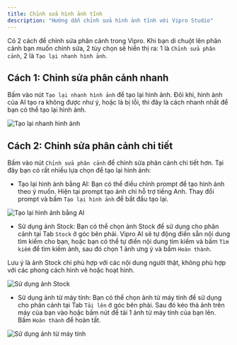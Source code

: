```yaml
---
title: Chỉnh sửa hình ảnh tĩnh
description: "Hướng dẫn chỉnh sửa hình ảnh tĩnh với Vipro Studio"
---
```


Có 2 cách để chỉnh sửa phân cảnh trong Vipro. Khi bạn di chuột lên phân cảnh bạn muốn chỉnh sửa, 2 tùy chọn sẽ hiển thị ra: 1 là `Chỉnh sửa phân cảnh`, 2 là `Tạo lại nhanh hình ảnh`.

## Cách 1: Chỉnh sửa phân cảnh nhanh

Bấm vào nút `Tạo lại nhanh hình ảnh` để tạo lại hình ảnh. Đôi khi, hình ảnh của AI tạo ra không được như ý, hoặc là bị lỗi, thì đây là cách nhanh nhất để bạn có thể tạo lại hình ảnh.

<img
  src="/images/usage/video-editor/scene-editor/image/edit-scene-1.jpg"
  alt="Tạo lại nhanh hình ảnh"
  className="rounded-lg"
/>

## Cách 2: Chỉnh sửa phân cảnh chi tiết

Bấm vào nút `Chỉnh sửa phân cảnh` để chỉnh sửa phân cảnh chi tiết hơn. Tại đây bạn có rất nhiều lựa chọn để tạo lại hình ảnh:

- Tạo lại hình ảnh bằng AI: Bạn có thể điều chỉnh prompt để tạo hình ảnh theo ý muốn. Hiện tại prompt tạo ảnh chỉ hỗ trợ tiếng Anh. Thay đổi prompt và bấm `Tạo lại hình ảnh` để bắt đầu tạo lại.

<img
  src="/images/usage/video-editor/scene-editor/image/edit-scene-prompt.jpg"
  alt="Tạo lại hình ảnh bằng AI"
  className="rounded-lg"
/>

- Sử dụng ảnh Stock: Bạn có thể chọn ảnh Stock để sử dụng cho phân cảnh tại Tab `Stock` ở góc bên phải. Vipro AI sẽ tự động điền sẵn nội dung tìm kiếm cho bạn, hoặc bạn có thể tự điền nội dung tìm kiếm và bấm `Tìm kiếm` để tìm kiếm ảnh, sau đó chọn 1 ảnh ưng ý và bấm `Hoàn thành`.

Lưu ý là ảnh Stock chỉ phù hợp với các nội dung người thật, không phù hợp với các phong cách hình vẽ hoặc hoạt hình.

<img
  src="/images/usage/video-editor/scene-editor/image/edit-scene-stock.jpg"
  alt="Sử dụng ảnh Stock"
  className="rounded-lg"
/>

- Sử dụng ảnh từ máy tính: Bạn có thể chọn ảnh từ máy tính để sử dụng cho phân cảnh tại Tab `Tải lên` ở góc bên phải. Sau đó kéo thả ảnh trên máy của bạn vào hoặc bấm nút để tải 1 ảnh từ máy tính của bạn lên. Bấm `Hoàn thành` để hoàn tất.

<img
  src="/images/usage/video-editor/scene-editor/video/edit-scene-upload.jpg"
  alt="Sử dụng ảnh từ máy tính"
  className="rounded-lg"
/>
